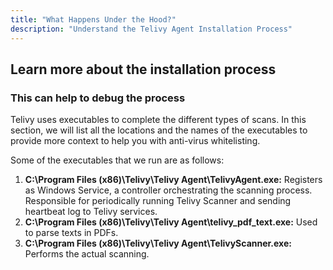 ```yaml
---
title: "What Happens Under the Hood?"
description: "Understand the Telivy Agent Installation Process"
---
```


## Learn more about the installation process

### This can help to debug the process

Telivy uses executables to complete the different types of scans. In this section, we will list all the locations and the names of the executables to provide more context to help you with anti-virus whitelisting.

Some of the executables that we run are as follows:

1. **C:\\Program Files (x86)\\Telivy\\Telivy Agent\\TelivyAgent.exe:** Registers as Windows Service, a controller orchestrating the scanning process. Responsible for periodically running Telivy Scanner and sending heartbeat log to Telivy services.
2. **C:\\Program Files (x86)\\Telivy\\Telivy Agent\\telivy_pdf_text.exe:** Used to parse texts in PDFs.
3. **C:\\Program Files (x86)\\Telivy\\Telivy Agent\\TelivyScanner.exe:** Performs the actual scanning.